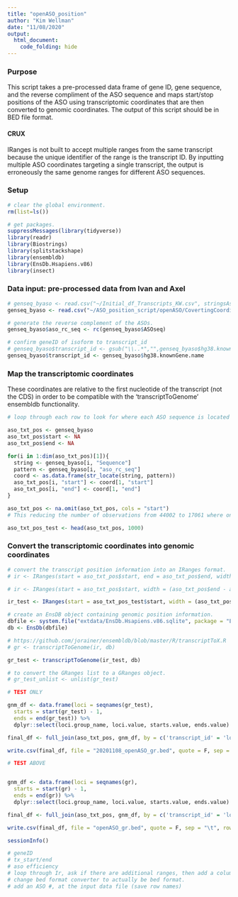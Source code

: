 ```yaml
---
title: "openASO_position"
author: "Kim Wellman"
date: "11/08/2020"
output:
  html_document: 
    code_folding: hide
---
```


### Purpose
This script takes a pre-processed data frame of gene ID, gene sequence, and the reverse compliment of the ASO sequence and maps start/stop positions of the ASO using transcriptomic coordinates that are then converted to genomic coordinates. The output of this script should be in BED file format.

#### CRUX
IRanges is not built to accept multiple ranges from the same transcript because the unique identifier of the range is the transcript ID. By inputting multiple ASO coordinates targeting a single transcript, the output is erroneously the same genome ranges for different ASO sequences.

### Setup

```r

# clear the global environment. 
rm(list=ls())

# get packages. 
suppressMessages(library(tidyverse))
library(readr)
library(Biostrings)
library(splitstackshape)
library(ensembldb)
library(EnsDb.Hsapiens.v86)
library(insect)

```

### Data input: pre-processed data from Ivan and Axel

```r

# genseq_byaso <- read.csv("~/Initial_df_Transcripts_KW.csv", stringsAsFactors = FALSE)
genseq_byaso <- read.csv("~/ASO_position_script/openASO/CovertingCoordinates/Complete_ASOtoTranscriptSeq.tsv", sep="", stringsAsFactors=FALSE)

# generate the reverse complement of the ASOs.
genseq_byaso$aso_rc_seq <- rc(genseq_byaso$ASOseq)

# confirm geneID of isoform to transcript_id
# genseq_byaso$transcript_id <- gsub("\\..*","",genseq_byaso$hg38.knownGene.name)
genseq_byaso$transcript_id <- genseq_byaso$hg38.knownGene.name

```

### Map the transcriptomic coordinates

These coordinates are relative to the first nucleotide of the transcript (not the CDS) in order to be compatible with the 'transcriptToGenome' ensembldb functionality.

```r

# loop through each row to look for where each ASO sequence is located along the target transcript sequence. The'start' and 'end' positions are in relation to the start of the transcript and also represent character position within each transcript sequence string. 

aso_txt_pos <- genseq_byaso
aso_txt_pos$start <- NA
aso_txt_pos$end <- NA

for(i in 1:dim(aso_txt_pos)[1]){
  string <- genseq_byaso[i, "Sequence"]
  pattern <- genseq_byaso[i, "aso_rc_seq"]
  coord <- as.data.frame(str_locate(string, pattern))
  aso_txt_pos[i, "start"] <- coord[1, "start"]
  aso_txt_pos[i, "end"] <- coord[1, "end"]
}

aso_txt_pos <- na.omit(aso_txt_pos, cols = "start")
# This reducing the number of observations from 44002 to 17061 where one ASO can target multiple transcripts of the same gene.

aso_txt_pos_test <- head(aso_txt_pos, 1000)

```

### Convert the transcriptomic coordinates into genomic coordinates


```r

# convert the transcript position information into an IRanges format. 
# ir <- IRanges(start = aso_txt_pos$start, end = aso_txt_pos$end, width = (aso_txt_pos$end - aso_txt_pos$start + 1), names = aso_txt_pos$transcript_id)

# ir <- IRanges(start = aso_txt_pos$start, width = (aso_txt_pos$end - aso_txt_pos$start + 1), names = aso_txt_pos$transcript_id)

ir_test <- IRanges(start = aso_txt_pos_test$start, width = (aso_txt_pos_test$end - aso_txt_pos_test$start + 1), names = aso_txt_pos_test$transcript_id)

# create an EnsDB object containing genomic position information.
dbfile <- system.file("extdata/EnsDb.Hsapiens.v86.sqlite", package = "EnsDb.Hsapiens.v86")
db <- EnsDb(dbfile)

# https://github.com/jorainer/ensembldb/blob/master/R/transcriptToX.R
# gr <- transcriptToGenome(ir, db)

gr_test <- transcriptToGenome(ir_test, db)

# to convert the GRanges list to a GRanges object.
# gr_test_unlist <- unlist(gr_test)
```

```r
# TEST ONLY

gnm_df <- data.frame(loci = seqnames(gr_test), 
  starts = start(gr_test) - 1,
  ends = end(gr_test)) %>%
  dplyr::select(loci.group_name, loci.value, starts.value, ends.value)

final_df <- full_join(aso_txt_pos, gnm_df, by = c('transcript_id' = 'loci.group_name'))

write.csv(final_df, file = "20201108_openASO_gr.bed", quote = F, sep = "\t", row.names = F, col.names = F)

# TEST ABOVE


gnm_df <- data.frame(loci = seqnames(gr), 
  starts = start(gr) - 1,
  ends = end(gr)) %>%
  dplyr::select(loci.group_name, loci.value, starts.value, ends.value)

final_df <- full_join(aso_txt_pos, gnm_df, by = c('transcript_id' = 'loci.group_name'))

write.csv(final_df, file = "openASO_gr.bed", quote = F, sep = "\t", row.names = F, col.names = F)
```

```r
sessionInfo()

# geneID
# tx_start/end
# aso efficiency
# loop through Ir, ask if there are additional ranges, then add a column matching the row with the additional start/stop, or add NAs. OR add and additional Row
# change bed format converter to actually be bed format.
# add an ASO #, at the input data file (save row names)
```
